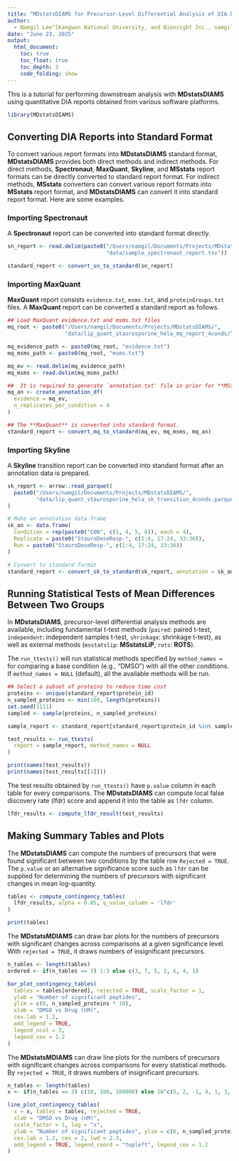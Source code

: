 ```yaml
---
title: "MDstatsDIAMS for Precursor-Level Differential Analysis of DIA Data"
author: 
  - Namgil Lee^[Kangwon National University, and Bionsight Inc., namgil.lee@kangwon.ac.kr], Hojin Yoo^[Bionsight Inc.], Juhyoung Kim^[Kangwon National University], Heejung Yang^[Kangwon National University, and Bionsight Inc., heejyang@kangwon.ac.kr]
date: "June 23, 2025"
output:
  html_document:
    toc: true
    toc_float: true
    toc_depth: 3
    code_folding: show
---
```


This is a tutorial for performing downstream analysis with **MDstatsDIAMS** using
quantitative DIA reports obtained from various software platforms.

```r
library(MDstatsDIAMS)
```

## Converting DIA Reports into Standard Format

To convert various report formats into **MDstatsDIAMS** standard format,
**MDstatsDIAMS** provides both direct methods and indirect methods.
For direct methods, **Spectronaut**, **MaxQuant**, **Skyline**, and **MSstats**
report formats can be directly converted to standard report format.
For indirect methods, **MSstats** converters can convert various report formats
into **MSstats** report format, and **MDstatsDIAMS** can convert it into
standard report format. Here are some examples.

### Importing Spectronaut

A **Spectronaut** report can be converted into standard format directly.

```r
sn_report <- read.delim(paste0("/Users/namgil/Documents/Projects/MDstatsDIAMS/",
                               "data/sample_spectronaut_report.tsv"))

standard_report <- convert_sn_to_standard(sn_report)
```


### Importing MaxQuant

**MaxQuant** report consists `evidence.txt`, `msms.txt`, and `proteinGroups.txt`
files. A **MaxQuant** report can be converted a standard report as follows.

```r
## Load MaxQuant evidence.txt and msms.txt files
mq_root <- paste0("/Users/namgil/Documents/Projects/MDstatsDIAMS/",
                  "data/lip_quant_staurosporine_hela_mq_report_4conds/")

mq_evidence_path <- paste0(mq_root, "evidence.txt")
mq_msms_path <- paste0(mq_root, "msms.txt")

mq_ev <- read.delim(mq_evidence_path)
mq_msms <- read.delim(mq_msms_path)

##  It is required to generate `annotation.txt' file in prior for **MSstats**.
mq_an <- create_annotation_df(
  evidence = mq_ev,
  n_replicates_per_condition = 4
)

## The **MaxQuant** is converted into standard format.
standard_report <- convert_mq_to_standard(mq_ev, mq_msms, mq_an)
```


### Importing Skyline

A **Skyline** transition report can be converted into standard format after an 
annotation data is prepared.

```r
sk_report <- arrow::read_parquet(
  paste0("/Users/namgil/Documents/Projects/MDstatsDIAMS/",
         "data/lip_quant_staurosporine_hela_sk_transition_4conds.parquet")
)

# Make an annotation data frame
sk_an <- data.frame(
  Condition = rep(paste0("CON", c(1, 4, 5, 8)), each = 4),
  Replicate = paste0("StauroDoseResp-", c(1:4, 17:24, 33:36)),
  Run = paste0("StauroDoseResp-", c(1:4, 17:24, 33:36))
)

# Convert to standard format
standard_report <- convert_sk_to_standard(sk_report, annotation = sk_an)
```


## Running Statistical Tests of Mean Differences Between Two Groups

In **MDstatsDIAMS**, precursor-level differential analysis methods are 
available, including fundamental t-test methods (`paired`: paired t-test,
`independent`: independent samples t-test, `shrinkage`: shrinkage t-test),
as well as external methods (`msstatslip`: **MSstatsLiP**, `rots`: **ROTS**).

The `run_ttests()` will run statistical methods specified by `method_names =`
for comparing a base condition (e.g., "DMSO") with all the other conditions. If
`method_names = NULL` (default), all the available methods will be run.

```r
## Select a subset of proteins to reduce time cost
proteins <- unique(standard_report$protein_id)
n_sampled_proteins <- min(100, length(proteins))
set.seed(1111)
sampled <- sample(proteins, n_sampled_proteins)

sample_report <- standard_report[standard_report$protein_id %in% sampled, ]

test_results <- run_ttests(
  report = sample_report, method_names = NULL
)

print(names(test_results))
print(names(test_results[[1]]))
```

The test results obtained by `run_ttests()` have `p.value` column in each
table for every comparisons. The **MDstatsDIAMS** can compute local false
discovery rate (lfdr) score and append it into the table as `lfdr` column.

```r
lfdr_results <- compute_lfdr_result(test_results)
```


## Making Summary Tables and Plots

The **MDstatsDIAMS** can compute the numbers of precursors
that were found significant between two conditions by the table row
`Rejected = TRUE`. The `p.value` or an alternative significance score such
as `lfdr` can be supplied for determining the numbers of precursors with 
significant changes in mean log-quantity.

```r
tables <- compute_contingency_tables(
  lfdr_results, alpha = 0.05, q_value_column = 'lfdr'
)

print(tables)
```


The **MDstatsMDIAMS** can draw bar plots for the numbers of precursors
with significant changes across comparisons at a given significance level.
With `rejected = TRUE`, it draws numbers of insignificant precursors.

```r
n_tables <- length(tables)
ordered <- if(n_tables == 3) 1:3 else c(3, 7, 5, 2, 6, 4, 1)

bar_plot_contingency_tables(
  tables = tables[ordered], rejected = TRUE, scale_factor = 1,
  ylab = "Number of significant peptides",
  ylim = c(0, n_sampled_proteins * 10),
  xlab = "DMSO vs Drug (nM)",
  cex.lab = 1.2,
  add_legend = TRUE,
  legend_ncol = 3,
  legend_cex = 1.2
)
```

The **MDstatsMDIAMS** can draw line plots for the numbers of precursors
with significant changes across comparisons for every statistical methods. By
`rejected = TRUE`, it draws numbers of insignificant precursors.

```r
n_tables <- length(tables)
x <- if(n_tables == 3) c(10, 100, 100000) else 10^c(5, 2, -1, 4, 1, 3, 0)

line_plot_contingency_tables(
  x = x, tables = tables, rejected = TRUE,
  xlab = "DMSO vs Drug (nM)",
  scale_factor = 1, log = "x",
  ylab = "Number of significant peptides", ylim = c(0, n_sampled_proteins * 10),
  cex.lab = 1.2, cex = 2, lwd = 2.3,
  add_legend = TRUE, legend_coord = "topleft", legend_cex = 1.2
)
```
